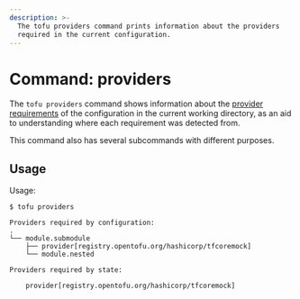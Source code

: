 ```yaml
---
description: >-
  The tofu providers command prints information about the providers
  required in the current configuration.
---
```


# Command: providers

The `tofu providers` command shows information about the
[provider requirements](../../../language/providers/requirements.mdx) of the
configuration in the current working directory, as an aid to understanding
where each requirement was detected from.

This command also has several subcommands with different purposes.

## Usage

Usage:
```
$ tofu providers

Providers required by configuration:
.
└── module.submodule
    ├── provider[registry.opentofu.org/hashicorp/tfcoremock]
    └── module.nested

Providers required by state:

    provider[registry.opentofu.org/hashicorp/tfcoremock]
```
